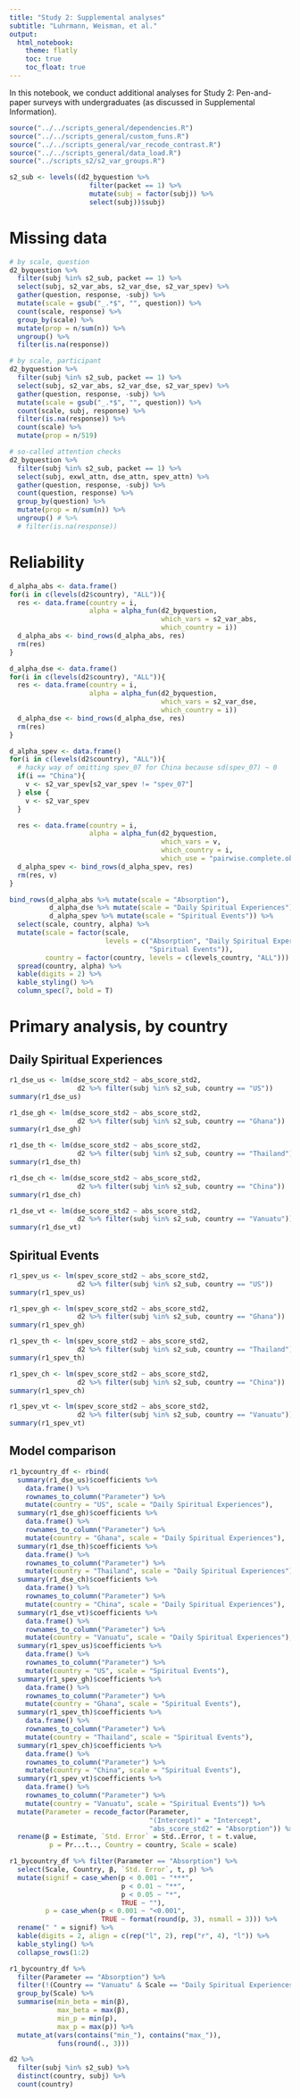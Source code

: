 ```yaml
---
title: "Study 2: Supplemental analyses"
subtitle: "Luhrmann, Weisman, et al."
output: 
  html_notebook:
    theme: flatly
    toc: true
    toc_float: true
---
```


In this notebook, we conduct additional analyses for Study 2: Pen-and-paper surveys with undergraduates (as discussed in Supplemental Information).

```r
source("../../scripts_general/dependencies.R")
source("../../scripts_general/custom_funs.R")
source("../../scripts_general/var_recode_contrast.R")
source("../../scripts_general/data_load.R")
source("../scripts_s2/s2_var_groups.R")
```

```r
s2_sub <- levels((d2_byquestion %>% 
                    filter(packet == 1) %>% 
                    mutate(subj = factor(subj)) %>% 
                    select(subj))$subj)
```


# Missing data

```r
# by scale, question
d2_byquestion %>%
  filter(subj %in% s2_sub, packet == 1) %>% 
  select(subj, s2_var_abs, s2_var_dse, s2_var_spev) %>%
  gather(question, response, -subj) %>%
  mutate(scale = gsub("_.*$", "", question)) %>%
  count(scale, response) %>%
  group_by(scale) %>%
  mutate(prop = n/sum(n)) %>%
  ungroup() %>%
  filter(is.na(response))
```

```r
# by scale, participant
d2_byquestion %>%
  filter(subj %in% s2_sub, packet == 1) %>% 
  select(subj, s2_var_abs, s2_var_dse, s2_var_spev) %>%
  gather(question, response, -subj) %>%
  mutate(scale = gsub("_.*$", "", question)) %>%
  count(scale, subj, response) %>%
  filter(is.na(response)) %>%
  count(scale) %>%
  mutate(prop = n/519)
```

```r
# so-called attention checks
d2_byquestion %>%
  filter(subj %in% s2_sub, packet == 1) %>% 
  select(subj, exwl_attn, dse_attn, spev_attn) %>%
  gather(question, response, -subj) %>%
  count(question, response) %>%
  group_by(question) %>%
  mutate(prop = n/sum(n)) %>%
  ungroup() # %>%
  # filter(is.na(response))
```


# Reliability

```r
d_alpha_abs <- data.frame()
for(i in c(levels(d2$country), "ALL")){
  res <- data.frame(country = i, 
                    alpha = alpha_fun(d2_byquestion, 
                                      which_vars = s2_var_abs,
                                      which_country = i))
  d_alpha_abs <- bind_rows(d_alpha_abs, res)
  rm(res)
}
```

```r
d_alpha_dse <- data.frame()
for(i in c(levels(d2$country), "ALL")){
  res <- data.frame(country = i, 
                    alpha = alpha_fun(d2_byquestion, 
                                      which_vars = s2_var_dse,
                                      which_country = i))
  d_alpha_dse <- bind_rows(d_alpha_dse, res)
  rm(res)
}
```

```r
d_alpha_spev <- data.frame()
for(i in c(levels(d2$country), "ALL")){
  # hacky way of omitting spev_07 for China because sd(spev_07) ~ 0
  if(i == "China"){
    v <- s2_var_spev[s2_var_spev != "spev_07"]
  } else {
    v <- s2_var_spev
  }

  res <- data.frame(country = i, 
                    alpha = alpha_fun(d2_byquestion, 
                                      which_vars = v,
                                      which_country = i,
                                      which_use = "pairwise.complete.obs"))
  d_alpha_spev <- bind_rows(d_alpha_spev, res)
  rm(res, v)
}
```


```r
bind_rows(d_alpha_abs %>% mutate(scale = "Absorption"),
          d_alpha_dse %>% mutate(scale = "Daily Spiritual Experiences"),
          d_alpha_spev %>% mutate(scale = "Spiritual Events")) %>%
  select(scale, country, alpha) %>%
  mutate(scale = factor(scale,
                        levels = c("Absorption", "Daily Spiritual Experiences",
                                   "Spiritual Events")), 
         country = factor(country, levels = c(levels_country, "ALL"))) %>%
  spread(country, alpha) %>%
  kable(digits = 2) %>%
  kable_styling() %>%
  column_spec(7, bold = T)
```


# Primary analysis, by country

## Daily Spiritual Experiences

```r
r1_dse_us <- lm(dse_score_std2 ~ abs_score_std2, 
                 d2 %>% filter(subj %in% s2_sub, country == "US"))
summary(r1_dse_us)
```

```r
r1_dse_gh <- lm(dse_score_std2 ~ abs_score_std2, 
                 d2 %>% filter(subj %in% s2_sub, country == "Ghana"))
summary(r1_dse_gh)
```

```r
r1_dse_th <- lm(dse_score_std2 ~ abs_score_std2, 
                 d2 %>% filter(subj %in% s2_sub, country == "Thailand"))
summary(r1_dse_th)
```

```r
r1_dse_ch <- lm(dse_score_std2 ~ abs_score_std2, 
                 d2 %>% filter(subj %in% s2_sub, country == "China"))
summary(r1_dse_ch)
```

```r
r1_dse_vt <- lm(dse_score_std2 ~ abs_score_std2, 
                 d2 %>% filter(subj %in% s2_sub, country == "Vanuatu"))
summary(r1_dse_vt)
```


## Spiritual Events

```r
r1_spev_us <- lm(spev_score_std2 ~ abs_score_std2, 
                 d2 %>% filter(subj %in% s2_sub, country == "US"))
summary(r1_spev_us)
```

```r
r1_spev_gh <- lm(spev_score_std2 ~ abs_score_std2, 
                 d2 %>% filter(subj %in% s2_sub, country == "Ghana"))
summary(r1_spev_gh)
```

```r
r1_spev_th <- lm(spev_score_std2 ~ abs_score_std2, 
                 d2 %>% filter(subj %in% s2_sub, country == "Thailand"))
summary(r1_spev_th)
```

```r
r1_spev_ch <- lm(spev_score_std2 ~ abs_score_std2, 
                 d2 %>% filter(subj %in% s2_sub, country == "China"))
summary(r1_spev_ch)
```

```r
r1_spev_vt <- lm(spev_score_std2 ~ abs_score_std2, 
                 d2 %>% filter(subj %in% s2_sub, country == "Vanuatu"))
summary(r1_spev_vt)
```

## Model comparison

```r
r1_bycountry_df <- rbind(
  summary(r1_dse_us)$coefficients %>% 
    data.frame() %>% 
    rownames_to_column("Parameter") %>%
    mutate(country = "US", scale = "Daily Spiritual Experiences"),
  summary(r1_dse_gh)$coefficients %>% 
    data.frame() %>% 
    rownames_to_column("Parameter") %>%
    mutate(country = "Ghana", scale = "Daily Spiritual Experiences"),
  summary(r1_dse_th)$coefficients %>% 
    data.frame() %>% 
    rownames_to_column("Parameter") %>%
    mutate(country = "Thailand", scale = "Daily Spiritual Experiences"),
  summary(r1_dse_ch)$coefficients %>% 
    data.frame() %>% 
    rownames_to_column("Parameter") %>%
    mutate(country = "China", scale = "Daily Spiritual Experiences"),
  summary(r1_dse_vt)$coefficients %>% 
    data.frame() %>% 
    rownames_to_column("Parameter") %>%
    mutate(country = "Vanuatu", scale = "Daily Spiritual Experiences"),
  summary(r1_spev_us)$coefficients %>% 
    data.frame() %>% 
    rownames_to_column("Parameter") %>%
    mutate(country = "US", scale = "Spiritual Events"),
  summary(r1_spev_gh)$coefficients %>% 
    data.frame() %>% 
    rownames_to_column("Parameter") %>%
    mutate(country = "Ghana", scale = "Spiritual Events"),
  summary(r1_spev_th)$coefficients %>% 
    data.frame() %>% 
    rownames_to_column("Parameter") %>%
    mutate(country = "Thailand", scale = "Spiritual Events"),
  summary(r1_spev_ch)$coefficients %>% 
    data.frame() %>% 
    rownames_to_column("Parameter") %>%
    mutate(country = "China", scale = "Spiritual Events"),
  summary(r1_spev_vt)$coefficients %>% 
    data.frame() %>% 
    rownames_to_column("Parameter") %>%
    mutate(country = "Vanuatu", scale = "Spiritual Events")) %>%
  mutate(Parameter = recode_factor(Parameter,
                                   "(Intercept)" = "Intercept",
                                   "abs_score_std2" = "Absorption")) %>%
  rename(β = Estimate, `Std. Error` = Std..Error, t = t.value,
          p = Pr...t.., Country = country, Scale = scale)
```

```r
r1_bycountry_df %>% filter(Parameter == "Absorption") %>%
  select(Scale, Country, β, `Std. Error`, t, p) %>%
  mutate(signif = case_when(p < 0.001 ~ "***",
                            p < 0.01 ~ "**",
                            p < 0.05 ~ "*",
                            TRUE ~ ""),
         p = case_when(p < 0.001 ~ "<0.001",
                       TRUE ~ format(round(p, 3), nsmall = 3))) %>%
  rename(" " = signif) %>%
  kable(digits = 2, align = c(rep("l", 2), rep("r", 4), "l")) %>%
  kable_styling() %>%
  collapse_rows(1:2)
```

```r
r1_bycountry_df %>% 
  filter(Parameter == "Absorption") %>%
  filter(!(Country == "Vanuatu" & Scale == "Daily Spiritual Experiences")) %>%
  group_by(Scale) %>%
  summarise(min_beta = min(β),
            max_beta = max(β),
            min_p = min(p),
            max_p = max(p)) %>%
  mutate_at(vars(contains("min_"), contains("max_")),
            funs(round(., 3)))
```

```r
d2 %>% 
  filter(subj %in% s2_sub) %>%
  distinct(country, subj) %>% 
  count(country)
```
